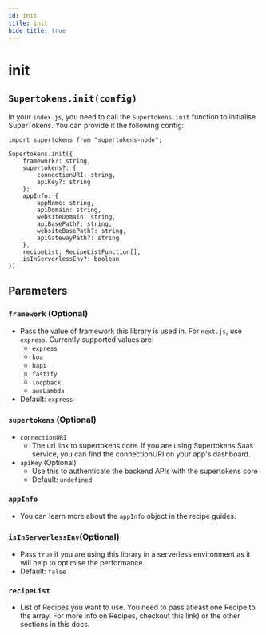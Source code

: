 ```yaml
---
id: init
title: init
hide_title: true
---
```


# init


## `Supertokens.init(config)`

In your `index.js`, you need to call the `Supertokens.init` function to initialise SuperTokens. You can provide it the following config:

```tsx
import supertokens from "supertokens-node";

Supertokens.init({
    framework?: string,
    supertokens?: {
        connectionURI: string,
        apiKey?: string
    };
    appInfo: {
        appName: string,
        apiDomain: string,
        websiteDomain: string,
        apiBasePath?: string,
        websiteBasePath?: string,
        apiGatewayPath?: string
    },
    recipeList: RecipeListFunction[],
    isInServerlessEnv?: boolean
})

```

## Parameters
### `framework` (Optional)
- Pass the value of framework this library is used in. For `next.js`, use `express`. Currently supported values are:
  - `express`
  - `koa`
  - `hapi`
  - `fastify`
  - `loopback`
  - `awsLambda`
- Default: `express`
### `supertokens` (Optional)
- `connectionURI`
  - The url link to supertokens core. If you are using Supertokens Saas service, you can find the connectionURI on your app's dashboard.
- `apiKey` (Optional)
  - Use this to authenticate the backend APIs with the supertokens core
  - Default: `undefined`
### ``appInfo``
- You can learn more about the `appInfo` object in the recipe guides.
### ``isInServerlessEnv``(Optional)
- Pass `true` if you are using this library in a serverless environment as it will help to optimise the performance.
- Default: `false`
### ``recipeList``
- List of Recipes you want to use. You need to pass atleast one Recipe to ths array. For more info on Recipes, checkout this <GuidesLink>link</GuidesLink>) or the other sections in this docs.
